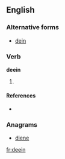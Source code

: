 ==English==

===Alternative forms===
* [[dein]]

===Verb===
'''deein'''

# {{present participle of|[[dee]]}}

====References====
* {{R:Northeast Dialect 2005}}

===Anagrams===
* [[diene#English|diene]]

[[fr:deein]]